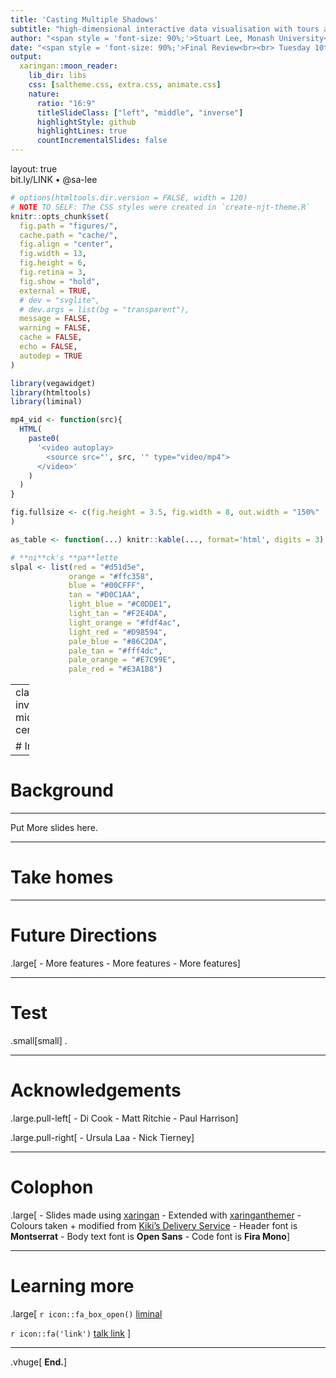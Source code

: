 ```yaml
---
title: 'Casting Multiple Shadows'
subtitle: "high-dimensional interactive data visualisation with tours and embeddings"  
author: "<span style = 'font-size: 90%;'>Stuart Lee, Monash University</span>"
date: "<span style = 'font-size: 90%;'>Final Review<br><br> Tuesday 10th March, 2020 </span> <br><br>"
output:
  xaringan::moon_reader:
    lib_dir: libs
    css: [saltheme.css, extra.css, animate.css]
    nature:
      ratio: "16:9"
      titleSlideClass: ["left", "middle", "inverse"]
      highlightStyle: github
      highlightLines: true
      countIncrementalSlides: false
---
```


layout: true
<div class="my-footer"><span>bit.ly/LINK • @sa-lee</span></div> 

```r
# options(htmltools.dir.version = FALSE, width = 120)
# NOTE TO SELF: The CSS styles were created in `create-njt-theme.R`
knitr::opts_chunk$set(
  fig.path = "figures/",
  cache.path = "cache/",
  fig.align = "center",
  fig.width = 13,
  fig.height = 6,
  fig.retina = 3,
  fig.show = "hold",
  external = TRUE,
  # dev = "svglite",
  # dev.args = list(bg = "transparent"),
  message = FALSE,
  warning = FALSE,
  cache = FALSE,
  echo = FALSE,
  autodep = TRUE
)
```

```r
library(vegawidget)
library(htmltools)
library(liminal)
```

```r
mp4_vid <- function(src){
  HTML(
    paste0(
      '<video autoplay>
        <source src="', src, '" type="video/mp4">
      </video>'
    )
  )
}

fig.fullsize <- c(fig.height = 3.5, fig.width = 8, out.width = "150%"
)

as_table <- function(...) knitr::kable(..., format='html', digits = 3)

# **ni**ck's **pa**lette
slpal <- list(red = "#d51d5e",
             orange = "#ffc358",
             blue = "#00CFFF",
             tan = "#D0C1AA",
             light_blue = "#C0DDE1",
             light_tan = "#F2E4DA",
             light_orange = "#fdf4ac",
             light_red = "#D98594",
             pale_blue = "#86C2DA",
             pale_tan = "#fff4dc",
             pale_orange = "#E7C99E",
             pale_red = "#E3A1B8")

```

<!--
talk outline
- review of phd thus far
- the problem
- review of embedding algorithms, interactive graphics, tours
- technology
- design
- examples/benchmarks
  - Kevin moon
  - quick draw
- future work
-->

---
class: inverse, middle, center

# Intro

---

# Background

---

Put More slides here.

---

# Take homes

---

# Future Directions

.large[
- More features
- More features
- More features
]

---

# Test

.small[small]
.

---

# Acknowledgements

.large.pull-left[
- Di Cook
- Matt Ritchie
- Paul Harrison
]

.large.pull-right[
- Ursula Laa
- Nick Tierney
]

---

# Colophon

.large[
- Slides made using [xaringan](https://github.com/yihui/xaringan)
- Extended with [xaringanthemer](https://github.com/gadenbuie/xaringanthemer)
- Colours taken + modified from [Kiki's Delivery Service](https://github.com/ewenme/ghibli)
- Header font is **Montserrat**
- Body text font is **Open Sans**
- Code font is **Fira Mono**
]

---

# Learning more

.large[
`r icon::fa_box_open() ` [liminal](https://github.com/sa-lee/liminal)

`r icon::fa('link')` [talk link]()
]


---

.vhuge[
**End.**
]
